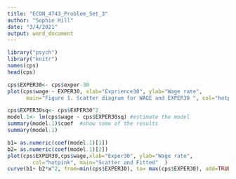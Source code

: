 ```yaml
---
title: "ECON_4743_Problem_Set_3"
author: "Sophie Hill"
date: "3/4/2021"
output: word_document
---
```


```r
library("psych")
library("knitr")
names(cps)
head(cps)
```

```r
cps$EXPER30<- cps$exper-30   
plot(cps$wage ~ EXPER30, xlab="Exprience30", ylab="Wage rate", 
      main="Figure 1. Scatter diagram for WAGE and EXPER30 ", col="hotpink" )
```

```r
cps$EXPER30sq<- cps$EXPER30^2  
model.1<- lm(cps$wage ~ cps$EXPER30sq) #estimate the model
summary(model.1)$coef  #show some of the results
summary(model.1)
```
```r
b1= as.numeric(coef(model.1)[1])
b2= as.numeric(coef(model.1)[2])
plot(cps$EXPER30,cps$wage,xlab="Exper30", ylab="Wage rate", 
        col="hotpink", main="Scatter and Fitted"  )
curve(b1+ b2*x^2, from=min(cps$EXPER30), to= max(cps$EXPER30), add=TRUE, col="lightblue", lwd=2)

```

